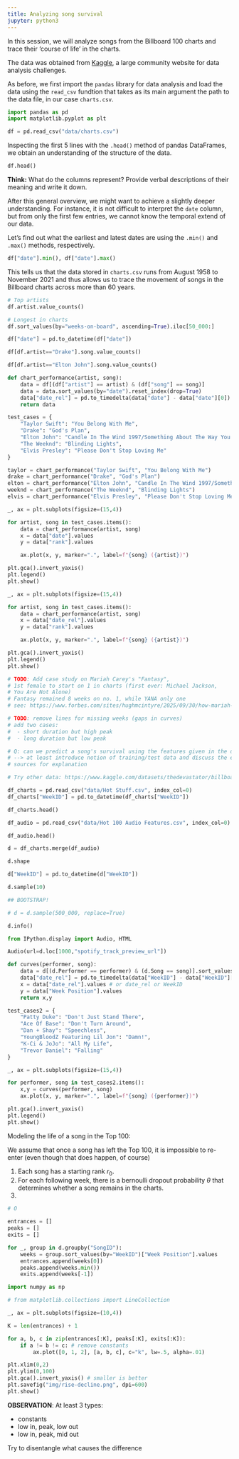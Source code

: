 ```yaml
---
title: Analyzing song survival
jupyter: python3
---
```



In this session, we will analyze songs from the Billboard 100 charts and trace their 'course of life' in the charts.

The data was obtained from [Kaggle](https://www.kaggle.com/datasets/dhruvildave/billboard-the-hot-100-songs), a large community website for data analysis challenges. 


As before, we first import the `pandas` library for data analysis and load the data using the `read_csv` fundtion that takes as its main argument the path to the data file, in our case `charts.csv`. 

```python
import pandas as pd
import matplotlib.pyplot as plt

df = pd.read_csv("data/charts.csv")
```

Inspecting the first 5 lines with the `.head()` method of pandas DataFrames, we obtain an understanding of the structure of the data. 

```python
df.head()
```

**Think:** What do the columns represent? Provide verbal descriptions of their meaning and write it down.

After this general overview, we might want to achieve a slightly deeper understanding. For instance, it is not difficult to interpret the `date` column, but from only the first few entries, we cannot know the temporal extend of our data. 

Let's find out what the earliest and latest dates are using the `.min()` and `.max()` methods, respectively.

```python
df["date"].min(), df["date"].max()
```

This tells us that the data stored in `charts.csv` runs from August 1958 to November 2021 and thus allows us to trace the movement of songs in the Billboard charts across more than 60 years.

```python
# Top artists
df.artist.value_counts()
```

```python
# Longest in charts
df.sort_values(by="weeks-on-board", ascending=True).iloc[50_000:]
```

```python
df["date"] = pd.to_datetime(df["date"])
```

```python
df[df.artist=="Drake"].song.value_counts()
```

```python
df[df.artist=="Elton John"].song.value_counts()
```

```python
def chart_performance(artist, song):
    data = df[(df["artist"] == artist) & (df["song"] == song)]
    data = data.sort_values(by="date").reset_index(drop=True)
    data["date_rel"] = pd.to_timedelta(data["date"] - data["date"][0]).dt.days
    return data
```

```python
test_cases = {
    "Taylor Swift": "You Belong With Me",
    "Drake": "God's Plan",
    "Elton John": "Candle In The Wind 1997/Something About The Way You Look Tonight",
    "The Weeknd": "Blinding Lights",
    "Elvis Presley": "Please Don't Stop Loving Me"
}
```

```python
taylor = chart_performance("Taylor Swift", "You Belong With Me")
drake = chart_performance("Drake", "God's Plan")
elton = chart_performance("Elton John", "Candle In The Wind 1997/Something About The Way You Look Tonight")
weeknd = chart_performance("The Weeknd", "Blinding Lights")
elvis = chart_performance("Elvis Presley", "Please Don't Stop Loving Me")
```

```python
_, ax = plt.subplots(figsize=(15,4))

for artist, song in test_cases.items():
    data = chart_performance(artist, song)
    x = data["date"].values
    y = data["rank"].values

    ax.plot(x, y, marker=".", label=f"{song} ({artist})")

plt.gca().invert_yaxis()
plt.legend()
plt.show()
```

```python
_, ax = plt.subplots(figsize=(15,4))

for artist, song in test_cases.items():
    data = chart_performance(artist, song)
    x = data["date_rel"].values
    y = data["rank"].values

    ax.plot(x, y, marker=".", label=f"{song} ({artist})")

plt.gca().invert_yaxis()
plt.legend()
plt.show()
```

```python
# TODO: Add case study on Mariah Carey's "Fantasy", 
# 1st female to start on 1 in charts (first ever: Michael Jackson, 
# You Are Not Alone)
# Fantasy remained 8 weeks on no. 1, while YANA only one
# see: https://www.forbes.com/sites/hughmcintyre/2025/09/30/how-mariah-carey-followed-michael-jackson-and-made-chart-history/
```


```python
# TODO: remove lines for missing weeks (gaps in curves)
# add two cases:
#  - short duration but high peak
#  - long duration but low peak
```

```python
# Q: can we predict a song's survival using the features given in the data?
# --> at least introduce notion of training/test data and discuss the epistemological problem of using 'all' historical 
# sources for explanation
```




```python
# Try other data: https://www.kaggle.com/datasets/thedevastator/billboard-hot-100-audio-features
```

```python
df_charts = pd.read_csv("data/Hot Stuff.csv", index_col=0)
df_charts["WeekID"] = pd.to_datetime(df_charts["WeekID"])
```

```python
df_charts.head()
```

```python
df_audio = pd.read_csv("data/Hot 100 Audio Features.csv", index_col=0)
```

```python
df_audio.head()
```

```python
d = df_charts.merge(df_audio)
```

```python
d.shape
```

```python
d["WeekID"] = pd.to_datetime(d["WeekID"])
```

```python
d.sample(10)
```

```python
## BOOTSTRAP!

# d = d.sample(500_000, replace=True)
```

```python
d.info()
```

```python
from IPython.display import Audio, HTML
```

```python
Audio(url=d.loc[1000,"spotify_track_preview_url"])
```

```python
def curves(performer, song):
    data = d[(d.Performer == performer) & (d.Song == song)].sort_values(by="WeekID").reset_index(drop=True)
    data["date_rel"] = pd.to_timedelta(data["WeekID"] - data["WeekID"][0]).dt.days
    x = data["date_rel"].values # or date_rel or WeekID
    y = data["Week Position"].values
    return x,y
```

```python
test_cases2 = {
    "Patty Duke": "Don't Just Stand There",
    "Ace Of Base": "Don't Turn Around",
    "Dan + Shay": "Speechless",
    "YoungBloodZ Featuring Lil Jon": "Damn!",
    "K-Ci & JoJo": "All My Life",
    "Trevor Daniel": "Falling"
}
```

```python
_, ax = plt.subplots(figsize=(15,4))

for performer, song in test_cases2.items():
    x,y = curves(performer, song)
    ax.plot(x, y, marker=".", label=f"{song} ({performer})")

plt.gca().invert_yaxis()
plt.legend()
plt.show()
```

Modeling the life of a song in the Top 100:

We assume that once a song has left the Top 100, it is impossible to re-enter (even though that does happen, of course)

1. Each song has a starting rank $r_0$.
2. For each following week, there is a bernoulli dropout probability $\theta$ that determines whether a song remains in the charts.
3. 

```python
# O
```

```python
entrances = []
peaks = []
exits = []

for _, group in d.groupby("SongID"):
    weeks = group.sort_values(by="WeekID")["Week Position"].values
    entrances.append(weeks[0])
    peaks.append(weeks.min())
    exits.append(weeks[-1])
```

```python
import numpy as np
```

```python
# from matplotlib.collections import LineCollection
```

```python
_, ax = plt.subplots(figsize=(10,4))

K = len(entrances) + 1

for a, b, c in zip(entrances[:K], peaks[:K], exits[:K]):
    if a != b != c: # remove constants
        ax.plot([0, 1, 2], [a, b, c], c="k", lw=.5, alpha=.01)

plt.xlim(0,2)
plt.ylim(0,100)
plt.gca().invert_yaxis() # smaller is better
plt.savefig("img/rise-decline.png", dpi=600)
plt.show()
```

**OBSERVATION**: At least 3 types:

- constants
- low in, peak, low out
- low in, peak, mid out

Try to disentangle what causes the difference


